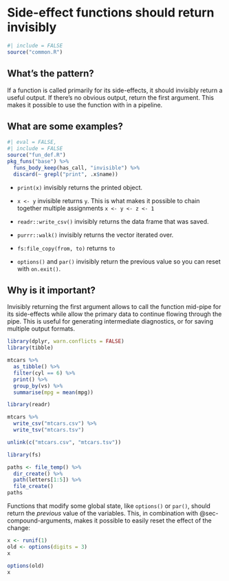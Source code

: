 # Side-effect functions should return invisibly {#sec-out-invisible}

```r
#| include = FALSE
source("common.R")
```

## What's the pattern?

If a function is called primarily for its side-effects, it should invisibly return a useful output.
If there's no obvious output, return the first argument.
This makes it possible to use the function with in a pipeline.

## What are some examples?

```r
#| eval = FALSE,
#| include = FALSE
source("fun_def.R")
pkg_funs("base") %>% 
  funs_body_keep(has_call, "invisible") %>% 
  discard(~ grepl("print", .x$name))
```

-   `print(x)` invisibly returns the printed object.

-   `x <- y` invisible returns `y`.
    This is what makes it possible to chain together multiple assignments `x <- y <- z <- 1`

-   `readr::write_csv()` invisibly returns the data frame that was saved.

-   `purrr::walk()` invisibly returns the vector iterated over.

-   `fs:file_copy(from, to)` returns `to`

-   `options()` and `par()` invisibly return the previous value so you can reset with `on.exit()`.

## Why is it important?

Invisibly returning the first argument allows to call the function mid-pipe for its side-effects while allow the primary data to continue flowing through the pipe.
This is useful for generating intermediate diagnostics, or for saving multiple output formats.

```r
library(dplyr, warn.conflicts = FALSE)
library(tibble)

mtcars %>%
  as_tibble() %>% 
  filter(cyl == 6) %>% 
  print() %>% 
  group_by(vs) %>% 
  summarise(mpg = mean(mpg))
```

```r
library(readr)

mtcars %>% 
  write_csv("mtcars.csv") %>% 
  write_tsv("mtcars.tsv")

unlink(c("mtcars.csv", "mtcars.tsv"))
```

```r
library(fs)

paths <- file_temp() %>%
  dir_create() %>%
  path(letters[1:5]) %>%
  file_create()
paths
```

Functions that modify some global state, like `options()` or `par()`, should return the *previous* value of the variables.
This, in combination with @sec-compound-arguments, makes it possible to easily reset the effect of the change:

```r
x <- runif(1)
old <- options(digits = 3)
x

options(old)
x
```
